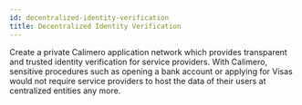 ```yaml
---
id: decentralized-identity-verification
title: Decentralized Identity Verification
---
```


Create a private Calimero application network which provides transparent and
trusted identity verification for service providers. With Calimero, sensitive
procedures such as opening a bank account or applying for Visas would not
require service providers to host the data of their users at centralized
entities any more.
